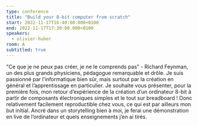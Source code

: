 ```yaml
---
type: conference
title: "Build your 8-bit computer from scratch"
start: 2022-11-17T16:40:00.000+0100
end: 2022-11-17T17:30:00.000+0100
speakers:
  - olivier-huber
room: A
subtitled: true
---
```


"Ce que je ne peux pas créer, je ne le comprends pas” - Richard Feynman, un des
plus grands physiciens, pédagogue remarquable et drôle. Je suis passionné par
l’informatique bien sûr, mais surtout par la création en général et
l’apprentissage en particulier. Je souhaite vous présenter, pour la première
fois, mon retour d’expérience de la création d’un ordinateur 8-bit à partir de
composants électroniques simples et le tout sur breadboard ! Donc relativement
facilement reproductible chez vous, ce qui est par ailleurs mon but initial. 
Ancré dans un storytelling bien à moi, je ferai une démonstration en live de
l’ordinateur et quels enseignements j’en ai tirés.
